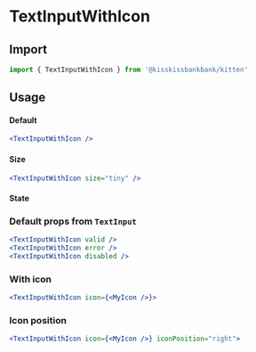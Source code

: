 
<Meta title="Form/TextInputWithIcon" component={TextInputWithIcon} />

# TextInputWithIcon

<Canvas>
  <Story name="Example" story={stories.Default} />
</Canvas>

<Canvas>
  <Story name="Example with validation" story={stories.Validation} />
</Canvas>

## Import

```js
import { TextInputWithIcon } from '@kisskissbankbank/kitten'
```

## Usage

#### Default

```jsx
<TextInputWithIcon />
```

#### Size

```jsx
<TextInputWithIcon size="tiny" />
```

#### State

### Default props from `TextInput`

```jsx
<TextInputWithIcon valid />
<TextInputWithIcon error />
<TextInputWithIcon disabled />
```

### With icon

```jsx
<TextInputWithIcon icon={<MyIcon />}>
```

### Icon position

```jsx
<TextInputWithIcon icon={<MyIcon />} iconPosition="right">
```
